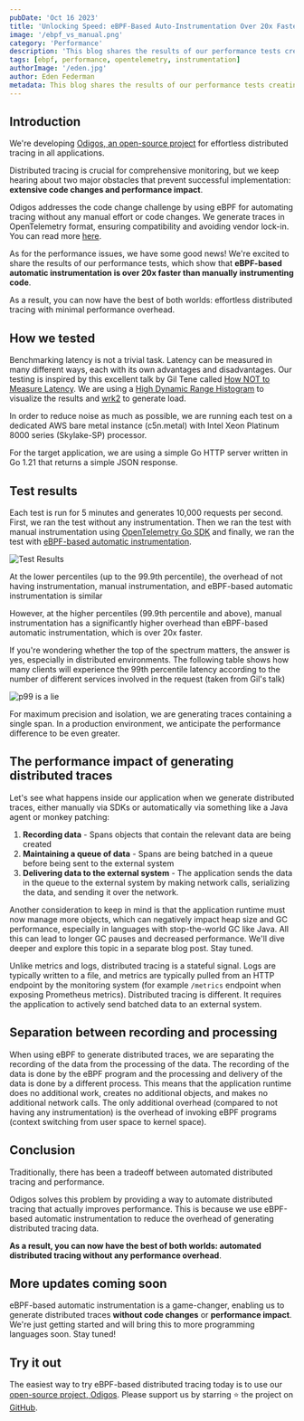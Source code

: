 ```yaml
---
pubDate: 'Oct 16 2023'
title: 'Unlocking Speed: eBPF-Based Auto-Instrumentation Over 20x Faster Than Traditional Instrumentation'
image: '/ebpf_vs_manual.png'
category: 'Performance'
description: 'This blog shares the results of our performance tests creating OpenTelemetry traces with eBPF-based automatic instrumentation vs traditional instrumentation'
tags: [ebpf, performance, opentelemetry, instrumentation]
authorImage: '/eden.jpg'
author: Eden Federman
metadata: This blog shares the results of our performance tests creating OpenTelemetry traces with eBPF-based automatic instrumentation vs traditional instrumentation
---
```


## Introduction

We're developing [Odigos, an open-source project](https://github.com/keyval-dev/odigos) for effortless distributed tracing in all applications.

Distributed tracing is crucial for comprehensive monitoring, but we keep hearing about two major obstacles that prevent successful implementation: **extensive code changes and performance impact**.

Odigos addresses the code change challenge by using eBPF for automating tracing without any manual effort or code changes. We generate traces in OpenTelemetry format, ensuring compatibility and avoiding vendor lock-in. You can read more [here](https://news.ycombinator.com/item?id=34442603).

As for the performance issues, we have some good news! We're excited to share the results of our performance tests, which show that **eBPF-based automatic instrumentation is over 20x faster than manually instrumenting code**.

As a result, you can now have the best of both worlds: effortless distributed tracing with minimal performance overhead.


## How we tested

Benchmarking latency is not a trivial task. Latency can be measured in many different ways, each with its own advantages and disadvantages. Our testing is inspired by this excellent talk by Gil Tene called [How NOT to Measure Latency](https://www.youtube.com/watch?v=lJ8ydIuPFeU). We are using a [High Dynamic Range Histogram](http://hdrhistogram.org/) to visualize the results and [wrk2](https://github.com/giltene/wrk2) to generate load.

In order to reduce noise as much as possible, we are running each test on a dedicated AWS bare metal instance (c5n.metal) with Intel Xeon Platinum 8000 series (Skylake-SP) processor.

For the target application, we are using a simple Go HTTP server written in Go 1.21 that returns a simple JSON response.

## Test results

Each test is run for 5 minutes and generates 10,000 requests per second.
First, we ran the test without any instrumentation. Then we ran the test with manual instrumentation using [OpenTelemetry Go SDK](https://github.com/open-telemetry/opentelemetry-go) and finally, we ran the test with [eBPF-based automatic instrumentation](https://github.com/open-telemetry/opentelemetry-go-instrumentation).

![Test Results](/images/blog/ebpf-vs-manual/results.png)


At the lower percentiles (up to the 99.9th percentile), the overhead of not having instrumentation, manual instrumentation, and eBPF-based automatic instrumentation is similar

However, at the higher percentiles (99.9th percentile and above), manual instrumentation has a significantly higher overhead than eBPF-based automatic instrumentation, which is over 20x faster.

If you're wondering whether the top of the spectrum matters, the answer is yes, especially in distributed environments. The following table shows how many clients will experience the 99th percentile latency according to the number of different services involved in the request (taken from Gil's talk)

![p99 is a lie](/images/blog/ebpf-vs-manual/p99_is_a_lie.png)

For maximum precision and isolation, we are generating traces containing a single span. In a production environment, we anticipate the performance difference to be even greater.

## **The performance impact of generating distributed traces**

Let's see what happens inside our application when we generate distributed traces, either manually via SDKs or automatically via something like a Java agent or monkey patching:

1. **Recording data** - Spans objects that contain the relevant data are being created
2. **Maintaining a queue of data** - Spans are being batched in a queue before being sent to the external system
3. **Delivering data to the external system** - The application sends the data in the queue to the external system by making network calls, serializing the data, and sending it over the network.

Another consideration to keep in mind is that the application runtime must now manage more objects, which can negatively impact heap size and GC performance, especially in languages with stop-the-world GC like Java. All this can lead to longer GC pauses and decreased performance. We'll dive deeper and explore this topic in a separate blog post. Stay tuned.

Unlike metrics and logs, distributed tracing is a stateful signal. Logs are typically written to a file, and metrics are typically pulled from an HTTP endpoint by the monitoring system (for example `/metrics` endpoint when exposing Prometheus metrics). Distributed tracing is different. It requires the application to actively send batched data to an external system.

## Separation between recording and processing

When using eBPF to generate distributed traces, we are separating the recording of the data from the processing of the data. The recording of the data is done by the eBPF program and the processing and delivery of the data is done by a different process. This means that the application runtime does no additional work, creates no additional objects, and makes no additional network calls. The only additional overhead (compared to not having any instrumentation) is the overhead of invoking eBPF programs (context switching from user space to kernel space).

## Conclusion

Traditionally, there has been a tradeoff between automated distributed tracing and performance. 

Odigos solves this problem by providing a way to automate distributed tracing that actually improves performance. This is because we use eBPF-based automatic instrumentation to  reduce the overhead of generating distributed tracing data.

**As a result, you can now have the best of both worlds: automated distributed tracing without any performance overhead**.


## More updates coming soon

eBPF-based automatic instrumentation is a game-changer, enabling us to generate distributed traces **without code changes** or **performance impact**. We're just getting started and will bring this to more programming languages soon. Stay tuned!

## Try it out

The easiest way to try eBPF-based distributed tracing today is to use our [open-source project, Odigos](https://github.com/keyval-dev/odigos). Please support us by starring ⭐ the project on [GitHub](https://github.com/keyval-dev/odigos).
